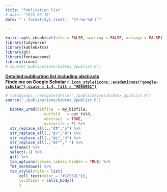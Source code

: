 ```yaml
---
title: 'Publication list'
# date: "2024-09-18" 
date: "`r format(Sys.time(), '%Y-%m-%d')`"

---
```


```r
knitr::opts_chunk$set(echo = FALSE, warning = FALSE, message = FALSE)
library(tidyverse)
library(kableExtra)
library(gt)
library(fontawesome)
library(icons)
# source("publications/bibtex_2publist.R")
```


**[Detailed publication list including abstracts](/publications)**  
**Finde me on [Google Scholar `r icon_style(icons::academicons("google-scholar"),scale = 1.4, fill = "#D68951")`](https://scholar.google.de/citations?user=vP7topAAAAAJ)**




```r
# rstudioapi::navigateToFile("./publications/bibtex_2publist.R") 
source("./publications/bibtex_2publist.R") 
```

```r
  bibtex_2rmd(bibfile  = my_bibfile,
                 outfold   = out_fold,
                 abstract  = TRUE,
                 overwrite = F) %>% 
  str_replace_all(.,"Ã¶","ö") %>% 
  str_replace_all(.,"Ã¤","ä") %>% 
  str_replace_all(.,"Ã¼","ü") %>% 
  str_replace_all(.,"â€™","'") %>% 
  enframe() %>% 
  select(-1) %>% 
  gt() %>% 
  tab_options(column_labels.hidden = TRUE) %>% 
  fmt_markdown() %>% 
  tab_style(style = list(
      cell_text(color = "#1C558C")),
      locations = cells_body()
      )
```

